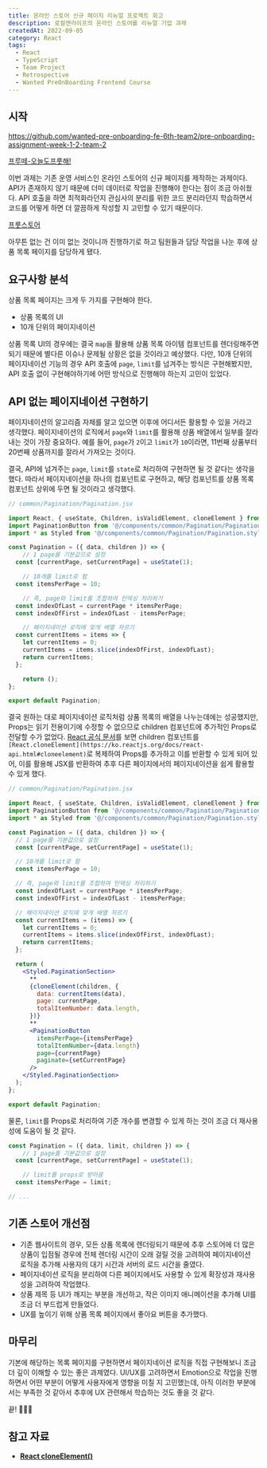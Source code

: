 ---
title: 온라인 스토어 신규 페이지 리뉴얼 프로젝트 회고
description: 로컬앤라이프의 온라인 스토어를 리뉴얼 기업 과제
createdAt: 2022-09-05
category: React
tags:
  - React
  - TypeScript
  - Team Project
  - Retrospective
  - Wanted PreOnBoarding Frontend Course
---

## 시작

https://github.com/wanted-pre-onboarding-fe-6th-team2/pre-onboarding-assignment-week-1-2-team-2

[프루떼-오늘도프룻해!](https://fruitte-renewal.netlify.app/)

이번 과제는 기존 운영 서비스인 온라인 스토어의 신규 페이지를 제작하는 과제이다. API가 존재하지 않기 때문에 더미 데이터로 작업을 진행해야 한다는 점이 조금 아쉬웠다. API 호출을 하면 최적화라던지 관심사의 분리를 위한 코드 분리라던지 학습하면서 코드를 어떻게 하면 더 깔끔하게 작성할 지 고민할 수 있기 때문이다.

[프룻스토어](https://www.fruitte.co.kr/fruitstore)

아무튼 없는 건 이미 없는 것이니까 진행하기로 하고 팀원들과 담당 작업을 나눈 후에 상품 목록 페이지를 담당하게 됐다.

## 요구사항 분석

상품 목록 페이지는 크게 두 가지를 구현해야 한다.

- 상품 목록의 UI
- 10개 단위의 페이지네이션

상품 목록 UI의 경우에는 결국 `map`을 활용해 상품 목록 아이템 컴포넌트를 렌더링해주면 되기 때문에 별다른 이슈나 문제될 상황은 없을 것이라고 예상했다. 다만, 10개 단위의 페이지네이션 기능의 경우 API 호출에 `page`, `limit`를 넘겨주는 방식은 구현해봤지만, API 호출 없이 구현해야하기에 어떤 방식으로 진행해야 하는지 고민이 있었다.

## API 없는 페이지네이션 구현하기

페이지네이션의 알고리즘 자체를 알고 있으면 이후에 어디서든 활용할 수 있을 거라고 생각했다. 페이지네이션의 로직에서 `page`와 `limit`를 활용해 상품 배열에서 일부를 잘라내는 것이 가장 중요하다. 예를 들어, `page`가 `2`이고 `limit`가 `10`이라면, 11번째 상품부터 20번째 상품까지를 잘라서 가져오는 것이다.

결국, API에 넘겨주는 `page`, `limit`를 `state`로 처리하여 구현하면 될 것 같다는 생각을 했다. 따라서 페이지네이션을 하나의 컴포넌트로 구현하고, 해당 컴포넌트를 상품 목록 컴포넌트 상위에 두면 될 것이라고 생각했다.

```jsx
// common/Pagination/Pagination.jsx

import React, { useState, Children, isValidElement, cloneElement } from 'react';
import PaginationButton from '@/components/common/Pagination/PaginationButton';
import * as Styled from '@/components/common/Pagination/Pagination.styled';

const Pagination = ({ data, children }) => {
	// 1 page를 기본값으로 설정
  const [currentPage, setCurrentPage] = useState(1);

	// 10개를 limit로 함
  const itemsPerPage = 10;

	// 즉, page와 limit를 조합하여 인덱싱 처리하기
  const indexOfLast = currentPage * itemsPerPage;
  const indexOfFirst = indexOfLast - itemsPerPage;

	// 페이지네이션 로직에 맞게 배열 자르기
  const currentItems = items => {
    let currentItems = 0;
    currentItems = items.slice(indexOfFirst, indexOfLast);
    return currentItems;
  };

	return ();
};

export default Pagination;
```

결국 원하는 대로 페이지네이션 로직처럼 상품 목록의 배열을 나누는데에는 성공했지만, Props는 읽기 전용이기에 수정할 수 없으므로 children 컴포넌트에 추가적인 Props로 전달할 수가 없었다. [React 공식 문서](https://ko.reactjs.org/docs/react-api.html#cloneelement)를 보면 children 컴포넌트를 `[React.cloneElement](https://ko.reactjs.org/docs/react-api.html#cloneelement)`로 복제하여 Props를 추가하고 이를 반환할 수 있게 되어 있어, 이를 활용해 JSX를 반환하여 추후 다른 페이지에서의 페이지네이션을 쉽게 활용할 수 있게 했다.

```jsx
// common/Pagination/Pagination.jsx

import React, { useState, Children, isValidElement, cloneElement } from 'react';
import PaginationButton from '@/components/common/Pagination/PaginationButton';
import * as Styled from '@/components/common/Pagination/Pagination.styled';

const Pagination = ({ data, children }) => {
  // 1 page를 기본값으로 설정
  const [currentPage, setCurrentPage] = useState(1);

  // 10개를 limit로 함
  const itemsPerPage = 10;

  // 즉, page와 limit를 조합하여 인덱싱 처리하기
  const indexOfLast = currentPage * itemsPerPage;
  const indexOfFirst = indexOfLast - itemsPerPage;

  // 페이지네이션 로직에 맞게 배열 자르기
  const currentItems = (items) => {
    let currentItems = 0;
    currentItems = items.slice(indexOfFirst, indexOfLast);
    return currentItems;
  };

  return (
    <Styled.PaginationSection>
      **
      {cloneElement(children, {
        data: currentItems(data),
        page: currentPage,
        totalItemNumber: data.length,
      })}
      **
      <PaginationButton
        itemsPerPage={itemsPerPage}
        totalItemNumber={data.length}
        page={currentPage}
        paginate={setCurrentPage}
      />
    </Styled.PaginationSection>
  );
};

export default Pagination;
```

물론, `limit`를 Props로 처리하여 기준 개수를 변경할 수 있게 하는 것이 조금 더 재사용성에 도움이 될 것 같다.

```jsx
const Pagination = ({ data, limit, children }) => {
	// 1 page를 기본값으로 설정
  const [currentPage, setCurrentPage] = useState(1);

	// limit를 props로 받아옴
  const itemsPerPage = limit;

// ...
```

## 기존 스토어 개선점

- 기존 웹사이트의 경우, 모든 상품 목록에 렌더링되기 때문에 추후 스토어에 더 많은 상품이 입점될 경우에 전체 렌더링 시간이 오래 걸릴 것을 고려하여 페이지네이션 로직을 추가해 사용자의 대기 시간과 서버의 로드 시간을 줄였다.
- 페이지네이션 로직을 분리하여 다른 페이지에서도 사용할 수 있게 확장성과 재사용성을 고려하여 작업했다.
- 상품 제목 등 UI가 깨지는 부분을 개선하고, 작은 이미지 애니메이션을 추가해 UI를 조금 더 부드럽게 만들었다.
- UX를 높이기 위해 상품 목록 페이지에서 좋아요 버튼을 추가했다.

## 마무리

기본에 해당하는 목록 페이지를 구현하면서 페이지네이션 로직을 직접 구현해보니 조금 더 깊이 이해할 수 있는 좋은 과제였다. UI/UX를 고려하면서 Emotion으로 작업을 진행하면서 어떤 부분이 어떻게 사용자에게 영향을 미칠 지 고민했는데, 아직 이러한 부분에서는 부족한 것 같아서 추후에 UX 관련해서 학습하는 것도 좋을 것 같다.

끝! 🙋🏻‍♂️

## 참고 자료

- **[React cloneElement()](https://ko.reactjs.org/docs/react-api.html#cloneelement)**
